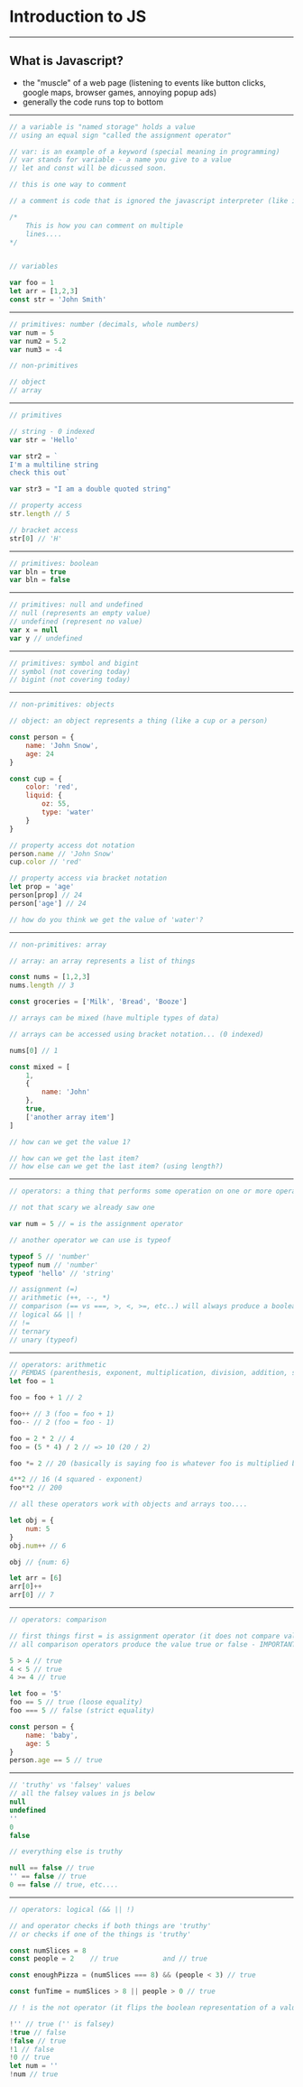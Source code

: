 
# Introduction to JS

---
## What is Javascript?
- the "muscle" of a web page (listening to events like button clicks, google maps, browser games, annoying popup ads)
- generally the code runs top to bottom

---

<CodeSurfer theme={vsDark}>

```js
// a variable is "named storage" holds a value
// using an equal sign "called the assignment operator"

// var: is an example of a keyword (special meaning in programming)
// var stands for variable - a name you give to a value
// let and const will be dicussed soon.

// this is one way to comment

// a comment is code that is ignored the javascript interpreter (like in a browser for example)

/*
    This is how you can comment on multiple
    lines....
*/


// variables

var foo = 1
let arr = [1,2,3]
const str = 'John Smith'
```

</CodeSurfer>

---
<CodeSurfer theme={vsDark}>

```js
// primitives: number (decimals, whole numbers)
var num = 5
var num2 = 5.2
var num3 = -4

// non-primitives

// object
// array
```
</CodeSurfer>

---

<CodeSurfer theme={vsDark}>

```js
// primitives

// string - 0 indexed
var str = 'Hello'

var str2 = `
I'm a multiline string
check this out`

var str3 = "I am a double quoted string"

// property access
str.length // 5

// bracket access
str[0] // 'H'
```
</CodeSurfer>

---

<CodeSurfer theme={vsDark}>

```js
// primitives: boolean
var bln = true
var bln = false
```
</CodeSurfer>

---

<CodeSurfer theme={vsDark}>

```js
// primitives: null and undefined
// null (represents an empty value)
// undefined (represent no value)
var x = null
var y // undefined
```
</CodeSurfer>

---

<CodeSurfer theme={vsDark}>

```js
// primitives: symbol and bigint
// symbol (not covering today)
// bigint (not covering today)
```
</CodeSurfer>

---

<CodeSurfer theme={vsDark}>

```js
// non-primitives: objects

// object: an object represents a thing (like a cup or a person)

const person = {
    name: 'John Snow',
    age: 24
}

const cup = {
    color: 'red',
    liquid: {
        oz: 55,
        type: 'water'
    }
}

// property access dot notation
person.name // 'John Snow'
cup.color // 'red'

// property access via bracket notation
let prop = 'age'
person[prop] // 24
person['age'] // 24

// how do you think we get the value of 'water'?
```
</CodeSurfer>

---

<CodeSurfer theme={vsDark}>

```js
// non-primitives: array

// array: an array represents a list of things

const nums = [1,2,3]
nums.length // 3

const groceries = ['Milk', 'Bread', 'Booze']

// arrays can be mixed (have multiple types of data)

// arrays can be accessed using bracket notation... (0 indexed)

nums[0] // 1

const mixed = [
    1,
    {
        name: 'John'
    },
    true,
    ['another array item']
]

// how can we get the value 1?

// how can we get the last item?
// how else can we get the last item? (using length?)
```
</CodeSurfer>

---

<CodeSurfer theme={vsDark}>

```js
// operators: a thing that performs some operation on one or more operands (data value) and produces a result... :/

// not that scary we already saw one

var num = 5 // = is the assignment operator

// another operator we can use is typeof

typeof 5 // 'number'
typeof num // 'number'
typeof 'hello' // 'string'

// assignment (=)
// arithmetic (++, --, *)
// comparison (== vs ===, >, <, >=, etc..) will always produce a boolean value (true or false)
// logical && || !
// !=
// ternary
// unary (typeof)

```
</CodeSurfer>

---
<CodeSurfer theme={vsDark}>

```js
// operators: arithmetic
// PEMDAS (parenthesis, exponent, multiplication, division, addition, subtraction)
let foo = 1

foo = foo + 1 // 2

foo++ // 3 (foo = foo + 1)
foo-- // 2 (foo = foo - 1)

foo = 2 * 2 // 4
foo = (5 * 4) / 2 // => 10 (20 / 2)

foo *= 2 // 20 (basically is saying foo is whatever foo is multiplied by 20)

4**2 // 16 (4 squared - exponent)
foo**2 // 200

// all these operators work with objects and arrays too....

let obj = {
    num: 5
}
obj.num++ // 6

obj // {num: 6}

let arr = [6]
arr[0]++
arr[0] // 7

```
</CodeSurfer>

---
<CodeSurfer theme={vsDark}>

```js
// operators: comparison

// first things first = is assignment operator (it does not compare values...)
// all comparison operators produce the value true or false - IMPORTANT

5 > 4 // true
4 < 5 // true
4 >= 4 // true

let foo = '5'
foo == 5 // true (loose equality)
foo === 5 // false (strict equality)

const person = {
    name: 'baby',
    age: 5
}
person.age == 5 // true

```
</CodeSurfer>

---
<CodeSurfer theme={vsDark}>

```js
// 'truthy' vs 'falsey' values
// all the falsey values in js below
null
undefined
''
0
false

// everything else is truthy

null == false // true
'' == false // true
0 == false // true, etc....
```

</CodeSurfer>

---
<CodeSurfer theme={vsDark}>

```js
// operators: logical (&& || !)

// and operator checks if both things are 'truthy'
// or checks if one of the things is 'truthy'

const numSlices = 8
const people = 2    // true           and // true

const enoughPizza = (numSlices === 8) && (people < 3) // true

const funTime = numSlices > 8 || people > 0 // true

// ! is the not operator (it flips the boolean representation of a value)

!'' // true ('' is falsey)
!true // false
!false // true
!1 // false
!0 // true
let num = ''
!num // true

```
</CodeSurfer>